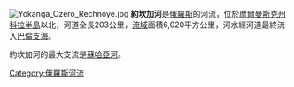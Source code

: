 [[File:Yokanga_Ozero_Rechnoye.jpg|thumb]]
'''約坎加河'''是[[俄羅斯|俄羅斯]]的河流，位於[[摩爾曼斯克州|摩爾曼斯克州]][[科拉半島|科拉半島]]以北，河道全長203公里，[[流域|流域]]面積6,020平方公里，河水經河道最終流入[[巴倫支海|巴倫支海]]。

約坎加河的最大支流是[[蘇哈亞河|蘇哈亞河]]。

[[Category:俄羅斯河流|Category:俄羅斯河流]]

{{俄罗斯地理小作品}}